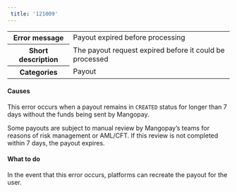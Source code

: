 ```yaml
---  
 title: '121009'  
---  
```

  
<table>
    <tbody>
        <tr>
            <th scope="row"><strong>Error message</strong></th>
            <td>Payout expired before processing</td>
        </tr>
        <tr>
            <th scope="row"><strong>Short description</strong></th>
            <td>The payout request expired before it could be processed</td>
        </tr>
        <tr>
            <th scope="row"><strong>Categories</strong></th>
            <td>  
<div class="label">Payout</div>
</td>
        </tr>
    </tbody>
</table>  

#### Causes  

This error occurs when a payout remains in `CREATED` status for longer than 7 days without the funds being sent by Mangopay.  

Some payouts are subject to manual review by Mangopay’s teams for reasons of risk management or AML/CFT. If this review is not completed within 7 days, the payout expires.  

#### What to do  

In the event that this error occurs, platforms can recreate the payout for the user.